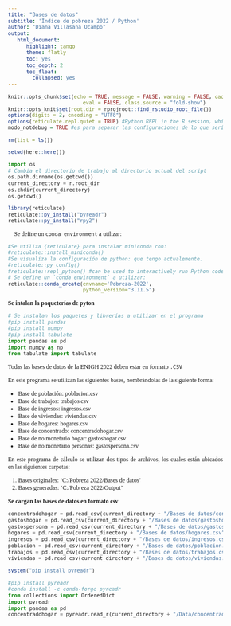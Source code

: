 ```yaml
---
title: "Bases de datos"
subtitle: 'Índice de pobreza 2022 / Python'
author: "Diana Villasana Ocampo"
output:
   html_document:
      highlight: tango
      theme: flatly
      toc: yes
      toc_depth: 2
      toc_float:
        collapsed: yes
---
```


\usepackage{color}

```{=html}
<style>
code.r{
  font-size: 10px;
}
pre {
  font-size: 12px
}
</style>

<style>
body {
text-align: justify;
font-style: normal;
font-family: "Montserrat";
font-size: 12px
}
h1.title {
  font-size: 40px;
  color: #000D3B;
}
h1 {
  color: #B6854D;
}
h2 {
  color: #172984;
}
h3 {
  color: #172984;
}
</style>
```

```{=html}
<style>
.nav>li>a {
    position: relative;
    display: block;
    padding: 10px 15px;
    color: #0A2687;
}
.nav-pills>li.active>a, .nav-pills>li.active>a:hover, .nav-pills>li.active>a:focus {
    color: #ffffff;
    background-color: #09C2BC;
}
</style>
```

```r
knitr::opts_chunk$set(echo = TRUE, message = FALSE, warning = FALSE, cache = FALSE, cache.lazy = FALSE, 
                         eval = FALSE, class.source = "fold-show")
knitr::opts_knit$set(root.dir = rprojroot::find_rstudio_root_file())
options(digits = 2, encoding = "UTF8")
options(reticulate.repl.quiet = TRUE) #Python REPL in the R session, which can be used to interactively run Python code. All code executed within the REPL is run within the Python main module, and any generated Python objects will persist in the Python session
modo_notdebug = TRUE #es para separar las configuraciones de lo que sería un despliegue a producción y un ambiente local, el ALLOWED_HOST es un settings para definir los dominios permitidos cuando estará en modo producción,
```   
 

```r
rm(list = ls())
```

```r
setwd(here::here())
```


```python
import os
# Cambia el directorio de trabajo al directorio actual del script
os.path.dirname(os.getcwd())
current_directory = r.root_dir
os.chdir(current_directory)
os.getcwd()
```


```r
library(reticulate)
reticulate::py_install("pyreadr")
reticulate::py_install("rpy2")
```

🔹 Se define un `conda environment` a utilizar:

```r
#Se utiliza {reticulate} para instalar miniconda con:
#reticulate::install_miniconda()
#Se visualiza la configuración de python: que tengo actualemente.  
#reticulate::py_config()
#reticulate::repl_python() #can be used to interactively run Python code
# Se define un `conda environment` a utilizar:
reticulate::conda_create(envname='Pobreza-2022', 
                         python_version="3.11.5")
```


**Se intalan la paqueterías de pyton** 

```python
# Se instalan los paquetes y librerías a utilizar en el programa
#pip install pandas
#pip install numpy
#pip install tabulate
import pandas as pd 
import numpy as np
from tabulate import tabulate
```

Todas las bases de datos de la ENIGH 2022 deben estar en formato `.CSV`   

En este programa se utilizan las siguientes bases, nombrándolas de la siguiente forma:

- Base de población: poblacion.csv  
- Base de trabajos: trabajos.csv  
- Base de ingresos: ingresos.csv  
- Base de viviendas: viviendas.csv   
- Base de hogares: hogares.csv   
- Base de concentrado: concentradohogar.csv   
- Base de no monetario hogar: gastoshogar.csv   
- Base de no monetario personas: gastospersona.csv   

En este programa de cálculo se utilizan dos tipos de archivos, los cuales están ubicados en las siguientes carpetas:

1) Bases originales: 'C:/Pobreza 2022/Bases de datos'
2) Bases generadas:  'C:/Pobreza 2022/Output'


**Se cargan las bases de datos en formato csv**

```python
concentradohogar = pd.read_csv(current_directory + "/Bases de datos/concentradohogar.csv", low_memory = False)
gastoshogar = pd.read_csv(current_directory + "/Bases de datos/gastoshogar.csv", low_memory = False)
gastospersona = pd.read_csv(current_directory + "/Bases de datos/gastospersona.csv", low_memory = False)
hogares = pd.read_csv(current_directory + "/Bases de datos/hogares.csv", low_memory = False)
ingresos = pd.read_csv(current_directory + "/Bases de datos/ingresos.csv", low_memory = False)
poblacion = pd.read_csv(current_directory + "/Bases de datos/poblacion.csv", low_memory = False)
trabajos = pd.read_csv(current_directory + "/Bases de datos/trabajos.csv", low_memory = False)
viviendas = pd.read_csv(current_directory + "/Bases de datos/viviendas.csv", low_memory = False)
```


```r
system("pip install pyreadr")
```

```python
#pip install pyreadr
#conda install -c conda-forge pyreadr
from collections import OrderedDict
import pyreadr
import pandas as pd
concentradohogar = pyreadr.read_r(current_directory + "/Data/concentradohogar.RData")
```


